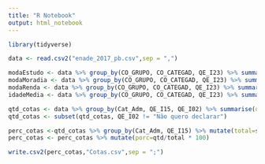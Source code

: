 ```yaml
---
title: "R Notebook"
output: html_notebook
---
```


```r
library(tidyverse)

data <- read.csv2("enade_2017_pb.csv",sep = ",")
```

```r
modaEstudo <- data %>% group_by(CO_GRUPO, CO_CATEGAD, QE_I23) %>% summarise(n=n())
modaMoradia <- data %>% group_by(CO_GRUPO, CO_CATEGAD, QE_I23) %>% summarise(n=n())
modaRenda <- data %>% group_by(CO_GRUPO, CO_CATEGAD, QE_I23) %>% summarise(n=n())
idadeMedia <- data %>% group_by(CO_GRUPO, CO_CATEGAD, QE_I23) %>% summarise(n=n())
```

```r
qtd_cotas <- data %>% group_by(Cat_Adm, QE_I15, QE_I02) %>% summarise(qtd=n())
qtd_cotas <- subset(qtd_cotas, QE_I02 != "Não quero declarar")
```

```r
perc_cotas <-qtd_cotas %>% group_by(Cat_Adm, QE_I15) %>% mutate(total=sum(qtd))
perc_cotas <- perc_cotas %>% mutate(porc=qtd/total * 100)
```

```r
write.csv2(perc_cotas,"Cotas.csv",sep = ";")
```